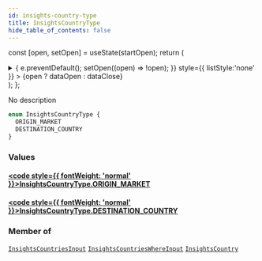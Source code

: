 ```yaml
---
id: insights-country-type
title: InsightsCountryType
hide_table_of_contents: false
---
```






const [open, setOpen] = useState(startOpen);
return (
<details {...(open ? { open: true } : {})} className="details" style={{ border:'none', boxShadow:'none', background:'var(--ifm-background-color)' }}>
<summary
onClick={(e) => {
e.preventDefault();
setOpen((open) => !open);
}}
style={{ listStyle:'none' }} >
{open ? dataOpen : dataClose}
</summary>
{open && children}
</details>
);
};

No description

```graphql
enum InsightsCountryType {
  ORIGIN_MARKET
  DESTINATION_COUNTRY
}
```

### Values

#### [<code style={{ fontWeight: 'normal' }}>InsightsCountryType.<b>ORIGIN_MARKET</b></code>](#)

>

#### [<code style={{ fontWeight: 'normal' }}>InsightsCountryType.<b>DESTINATION_COUNTRY</b></code>](#)

>

### Member of

[`InsightsCountriesInput`](/api/inputs/insights-countries-input) <Badge class="badge badge--secondary" text="input"/><Bullet />[`InsightsCountriesWhereInput`](/api/inputs/insights-countries-where-input) <Badge class="badge badge--secondary" text="input"/><Bullet />[`InsightsCountry`](/api/objects/insights-country) <Badge class="badge badge--secondary" text="object"/>

